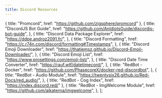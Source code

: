 ```yaml
---
title: Discord Resources
---
```



  { title: "Promcord", href: "https://github.com/zigsphere/promcord" },
  {
    title: "DiscordJS Bot Guide",
    href: "https://github.com/AnIdiotsGuide/discordjs-bot-guide",
  },
  {
    title: "Discord Data Package Explorer",
    href: "https://ddpe.androz2091.fr/",
  },
  {
    title: "Discord Formatting",
    href: "https://c.r74n.com/discord/formatting#Timestamps",
  },
  {
    title: "Discord Emoji Downloader",
    href: "https://thatiemsz.github.io/Discord-Emoji-Downloader/",
  },
  {
    title: "Discord Emoji List",
    href: "https://www.prosettings.com/emoji-list/",
  },
  {
    title: "Discord Date Time Converter",
    href: "https://rauf.wtf/datetimecord/",
  },
  {
    title: "RedBot - Docker",
    href: "https://github.com/PhasecoreX/docker-red-discordbot",
  },
  {
    title: "RedBot - Audio Module",
    href: "https://twentysix26.github.io/Red-Docs/red_audio/",
  },
  { title: "RedBot - Cog Index", href: "https://index.discord.red/" },
  {
    title: "RedBot - ImgWelcome Module",
    href: "https://github.com/aikaterna/imgwelcome",
  },
];

<MyLinkGrid links={discordLinks} />
